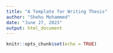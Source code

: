 ```yaml
---
title: "A Template for Writing Thesis"
author: "Shehu Mohammed"
date: "June 27, 2023"
output: html_document
---
```


```r
knitr::opts_chunk$set(echo = TRUE)
```


